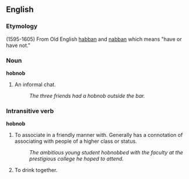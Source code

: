 ==English==
===Etymology===
(1595-1605) From Old English [[habban]] and [[nabban]] which means "have or have not."

===Noun===
'''hobnob'''
#An informal chat.
#:''The three friends had a hobnob outside the bar.''

===Intransitive verb===
'''hobnob'''
#To associate in a friendly manner with. Generally has a connotation of associating with people of a higher class or status.
#:''The ambitious young student hobnobbed with the faculty at the prestigious college he hoped to attend.''
#To drink together.
